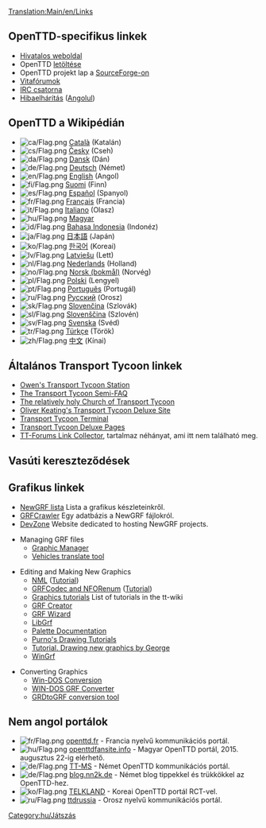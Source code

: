 [[Translation:Main/en/Links]]{{hu/Tartalomjegyzék}}

==OpenTTD-specifikus linkek==
*[http://www.openttd.org Hivatalos weboldal]
*OpenTTD [[Main/en/Download|letöltése]]
*OpenTTD projekt lap a [http://sourceforge.net/projects/openttd SourceForge-on]
*[http://www.tt-forums.net/viewforum.php?f=55 Vitafórumok]
*[irc://irc.oftc.net/openttd IRC csatorna]
*[[Main/hu/Hibaelhárítás|Hibaelhárítás]] ([[Main/en/Troubleshooting|Angolul]])

==OpenTTD a Wikipédián==
*[[File:ca/Flag.png]] [http://ca.wikipedia.org/wiki/OpenTTD Català] (Katalán)
*[[File:cs/Flag.png]] [http://cs.wikipedia.org/wiki/OpenTTD Česky] (Cseh)
*[[File:da/Flag.png]] [http://da.wikipedia.org/wiki/OpenTTD Dansk] (Dán)
*[[File:de/Flag.png]] [http://de.wikipedia.org/wiki/OpenTTD Deutsch] (Német)
*[[File:en/Flag.png]] [http://en.wikipedia.org/wiki/OpenTTD English] (Angol)
*[[File:fi/Flag.png]] [http://fi.wikipedia.org/wiki/OpenTTD Suomi] (Finn)
*[[File:es/Flag.png]] [http://es.wikipedia.org/wiki/OpenTTD Español] (Spanyol)
*[[File:fr/Flag.png]] [http://fr.wikipedia.org/wiki/OpenTTD Français] (Francia)
*[[File:it/Flag.png]] [http://it.wikipedia.org/wiki/Transport_Tycoon#OpenTTD Italiano] (Olasz)
*[[File:hu/Flag.png]] [http://hu.wikipedia.org/wiki/OpenTTD Magyar]
*[[File:id/Flag.png]] [http://id.wikipedia.org/wiki/OpenTTD Bahasa Indonesia] (Indonéz)
*[[File:ja/Flag.png]] [http://ja.wikipedia.org/wiki/OpenTTD 日本語] (Japán)
*[[File:ko/Flag.png]] [http://ko.wikipedia.org/wiki/OpenTTD 한국어] (Koreai)
*[[File:lv/Flag.png]] [http://lv.wikipedia.org/wiki/OpenTTD Latviešu] (Lett)
*[[File:nl/Flag.png]] [http://nl.wikipedia.org/wiki/OpenTTD Nederlands] (Holland)
*[[File:no/Flag.png]] [http://no.wikipedia.org/wiki/OpenTTD Norsk (bokmål)] (Norvég)
*[[File:pl/Flag.png]] [http://pl.wikipedia.org/wiki/OpenTTD Polski] (Lengyel)
*[[File:pt/Flag.png]] [http://pt.wikipedia.org/wiki/OpenTTD Português] (Portugál)
*[[File:ru/Flag.png]] [http://ru.wikipedia.org/wiki/OpenTTD Русский] (Orosz)
*[[File:sk/Flag.png]] [http://sk.wikipedia.org/wiki/OpenTTD Slovenčina] (Szlovák)
*[[File:sl/Flag.png]] [http://sl.wikipedia.org/wiki/OpenTTD Slovenščina] (Szlovén)
*[[File:sv/Flag.png]] [http://sv.wikipedia.org/wiki/OpenTTD Svenska] (Svéd)
*[[File:tr/Flag.png]] [http://tr.wikipedia.org/wiki/OpenTTD Türkçe] (Török)
*[[File:zh/Flag.png]] [http://zh.wikipedia.org/wiki/OpenTTD 中文] (Kínai)

==Általános Transport Tycoon linkek==
*[http://www.transporttycoon.net/ Owen's Transport Tycoon Station]
*[http://i-want-a-website.com/about-tt/ The Transport Tycoon Semi-FAQ]
*[http://www.nylon.net/ttd/index.html The relatively holy Church of Transport Tycoon]
*[http://o-keating.com/ttd/ Oliver Keating's Transport Tycoon Deluxe Site]
*[http://www.tt-terminal.co.uk Transport Tycoon Terminal]
*[http://www.tycoongames.net/ttdpages.html Transport Tycoon Deluxe Pages]
*[http://linkage.tt-forums.net/ TT-Forums Link Collector], tartalmaz néhányat, ami itt nem található meg.

== Vasúti kereszteződések ==
{{:Links/Train_Junctions}}

==Grafikus linkek==
* [[Main/en/NewGRF List|NewGRF lista]] Lista a grafikus készleteinkről.
* [http://grfcrawler.tt-forums.net/ GRFCrawler] Egy adatbázis a NewGRF fájlokról.
* [http://dev.openttdcoop.org/ DevZone] Website dedicated to hosting NewGRF projects.

*Managing GRF files
**[http://ttdpatch.de.vu Graphic Manager]
**[http://www.antp.be/ttd/ Vehicles translate tool]

*Editing and Making New Graphics
**[http://dev.openttdcoop.org/projects/nml NML] ([http://www.tt-wiki.net/wiki/NMLTutorial Tutorial])
**[http://dev.openttdcoop.org/projects/grfcodec/ GRFCodec and NFORenum] ([http://www.tt-wiki.net/wiki/NFOTutorial Tutorial])
**[http://www.tt-wiki.net/wiki/GraphicsTutorial Graphics tutorials] List of tutorials in the tt-wiki
**[http://www.tt-forums.net/viewtopic.php?t=6326 GRF Creator]
**[http://www.andreszsogon.com/grf-wizard/ GRF Wizard]
**[http://www.tt-forums.net/viewtopic.php?t=4968 LibGrf]
**[http://newgrf-specs.tt-wiki.net/wiki/PalettesAndCoordinates#Palettes Palette Documentation]
**[http://users.tt-forums.net/purno/PDT/ Purno's Drawing Tutorials]
**[http://www.tt-wiki.net/wiki/DrawingSprites Tutorial. Drawing new graphics by George]
**[http://ade.se/projects/wingrf/wingrf.zip WinGrf]

*Converting Graphics
**[http://www.tt-forums.net/viewtopic.php?t=4447 Win-DOS Conversion]
**[http://www.tt-forums.net/viewtopic.php?p=236890#236890 WIN-DOS GRF Converter]
**[http://www.tt-forums.net/viewtopic.php?t=5226 GRDtoGRF conversion tool]

==Nem angol portálok==
*[[File:fr/Flag.png]] [http://www.openttd.fr openttd.fr] - Francia nyelvű kommunikációs portál.
*[[File:hu/Flag.png]] [http://www.openttdfansite.info/news.php openttdfansite.info] - Magyar OpenTTD portál, 2015. augusztus 22-ig elérhető.
*[[File:de/Flag.png]] [http://www.tt-ms.de TT-MS] - Német OpenTTD kommunikációs portál.
*[[File:de/Flag.png]] [http://blog.nn2k.de/spieletipps/openttd/ blog.nn2k.de] - Német blog tippekkel és trükkökkel az OpenTTD-hez.
*[[File:ko/Flag.png]] [http://www.korct.com TELKLAND] - Koreai OpenTTD portál RCT-vel.
*[[File:ru/Flag.png]] [http://forums.ttdrussia.net ttdrussia] - Orosz nyelvű kommunikációs portál.

[[Category:hu/Játszás]]